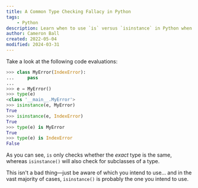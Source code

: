 ```yaml
---
title: A Common Type Checking Fallacy in Python
tags:
    - Python
description: Learn when to use `is` versus `isinstance` in Python when comparing types.
author: Cameron Ball
created: 2022-05-04
modified: 2024-03-31
---
```


Take a look at the following code evaluations:

```py
>>> class MyError(IndexError):
...     pass
...
>>> e = MyError()
>>> type(e)
<class '__main__.MyError'>
>>> isinstance(e, MyError)
True
>>> isinstance(e, IndexError)
True
>>> type(e) is MyError
True
>>> type(e) is IndexError
False
```

As you can see, `is` only checks whether the *exact* type is the same, whereas `isinstance()` will also check for subclasses of a type.

This isn't a bad thing—just be aware of which you intend to use... and in the vast majority of cases, `isinstance()` is probably the one you intend to use.
